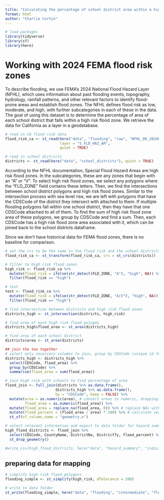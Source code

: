 ```yaml
---
title: "Calculating the percentage of school district area within a high risk flood zone"
format: html
author: "Charlie Curtin"
---
```


```r
# load packages
library(tidyverse)
library(sf)
library(here)
```

# Working with 2024 FEMA flood risk zones

To describe flooding, we use FEMA's 2024 National Flood Hazard Layer (NFHL), which uses information about past flooding events, topography, hydrology, rainfall patterns, and other relevant factors to identify flood-prone areas and establish flood zones. The NFHL defines flood risk as low, moderate, and high, with further subcategories in each of these in the data. The goal of using this dataset is to determine the percentage of area of each school district that falls within a high risk flood zone. We retrieve the data for California as a layer in a geodatabase.

```r
# read in CA flood risk data
flood_risk_ca <- st_read(here("data", "flooding", "raw", "NFHL_06_20240401.gdb"),
                         layer = "S_FLD_HAZ_AR",
                         quiet = TRUE)

# read in school districts
districts <- st_read(here("data", "school_districts"), quiet = TRUE)
```

According to the NFHL documentation, Special Flood Hazard Areas are high risk flood zones. In the subcategories, these are any zones that begin with an "A" or "V". To select high risk flood zones, we select any polygons where the "FLD_ZONE" field contains these letters. Then, we find the intersections between school district polygons and high risk flood zones. Similar to the intersection process with sea level rise, we are left with polygons that have the CDSCode of the district they intersect with attached to them. If multiple flooding polygons fall within one school district, then they have that one CDSCode attached to all of them. To find the sum of high risk flood zone area of these polygons, we group by CDSCode and find a sum. Then, each CDSCode has a high risk flood zone area associated with it, which can be joined back to the school districts dataframe.

Since we don't have historical data for FEMA flood zones, there is no baseline for comparison.

```r
# set the crs to be the same in the flood risk and the school districts
flood_risk_ca <- st_transform(flood_risk_ca, crs = st_crs(districts))

# filter to high risk flood zones
high_risk <- flood_risk_ca %>% 
  mutate(flood_risk = ifelse(str_detect(FLD_ZONE, "A"), "high", NA)) %>% 
  filter(flood_risk == "high")

# test
test <- flood_risk_ca %>% 
  mutate(flood_risk = ifelse(str_detect(FLD_ZONE, "A|V"), "high", NA)) %>% 
  filter(flood_risk == "high")

# find intersection between districts and high risk flood zones
districts_high <- st_intersection(districts, high_risk)

# find area of each high risk flood polygon
districts_high$flood_area <- st_area(districts_high)

# find area of each school district
districts$area <- st_area(districts)

## join the two together
# select only necessary columns to join, group by CDSCode (unique id for districts), and summarize all of the high risk flood areas for each CDSCode
districts_high <- districts_high %>% 
  select(CDSCode, flood_area) %>% 
  group_by(CDSCode) %>% 
  summarise(flood_area = sum(flood_area))

# join high risk with schools to find percentage of area
flood_join <- full_join(districts %>% as.data.frame(),
                       districts_high %>% as.data.frame(),
                       by = "CDSCode", keep = FALSE) %>%
  mutate(area = as.numeric(area), # convert areas to numeric, dropping the units
         flood_area = as.numeric(flood_area)) %>%
  mutate(flood_area = replace_na(flood_area, 0)) %>% # replace NAs with 0s
  mutate(flood_percent = (flood_area / area) * 100) %>% # calculate sea level rise inundation percentage
  st_sf(sf_column_name = "geometry.x")

# select relevant information and export to data folder for hazard summary calculation
high_flood_districts <- flood_join %>% 
  select(CDSCode, CountyName, DistrictNa, DistrictTy, flood_percent) %>% 
  st_drop_geometry()

#write_csv(high_flood_districts, here("data", "hazard_summary", "individual_tables", "districts_flood.csv"))
```

## preparing data for mapping

```r
# simplify high risk flood polygons
flooding_simple <- st_simplify(high_risk, dTolerance = 200)

# write to data folder
st_write(flooding_simple, here("data", "flooding", "intermediate", "flooding_simple.shp"))
```


